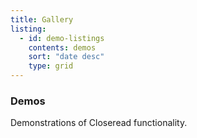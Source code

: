 ```yaml
---
title: Gallery
listing:
  - id: demo-listings
    contents: demos
    sort: "date desc"
    type: grid
---
```


### Demos

Demonstrations of Closeread functionality.

:::{#demo-listings}
:::